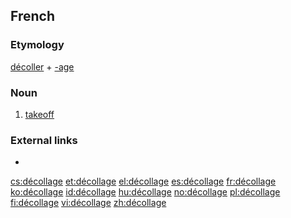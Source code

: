 ==French==

===Etymology===
[[décoller]] + [[-age]]

===Noun===
{{fr-noun|m}}

# [[takeoff]]

===External links===
* {{R:TLFi}}

[[cs:décollage]]
[[et:décollage]]
[[el:décollage]]
[[es:décollage]]
[[fr:décollage]]
[[ko:décollage]]
[[id:décollage]]
[[hu:décollage]]
[[no:décollage]]
[[pl:décollage]]
[[fi:décollage]]
[[vi:décollage]]
[[zh:décollage]]